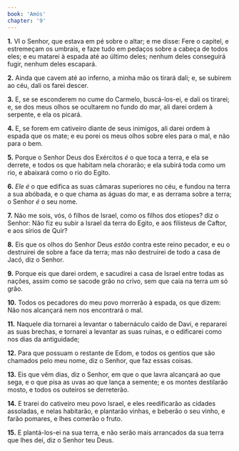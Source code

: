 ```yaml
---
book: 'Amós'
chapter: '9'
---
```


**1.** VI o Senhor, que estava em pé sobre o altar; e me disse: Fere o capitel, e estremeçam os umbrais, e faze tudo em pedaços sobre a cabeça de todos eles; e eu matarei à espada até ao último deles; nenhum deles conseguirá fugir, nenhum deles escapará.

**2.** Ainda que cavem até ao inferno, a minha mão os tirará dali; e, se subirem ao céu, dali os farei descer.

**3.** E, se se esconderem no cume do Carmelo, buscá-los-ei, e dali os tirarei; e, se dos meus olhos se ocultarem no fundo do mar, ali darei ordem à serpente, e ela os picará.

**4.** E, se forem em cativeiro diante de seus inimigos, ali darei ordem à espada que os mate; e eu porei os meus olhos sobre eles para o mal, e não para o bem.

**5.** Porque o Senhor Deus dos Exércitos *é* o que toca a terra, e ela se derrete, e todos os que habitam nela chorarão; e ela subirá toda como um rio, e abaixará como o rio do Egito.

**6.** *Ele é* o que edifica as suas câmaras superiores no céu, e fundou na terra a sua abóbada, e o que chama as águas do mar, e as derrama sobre a terra; o Senhor *é* o seu nome.

**7.** Não me sois, vós, ó filhos de Israel, como os filhos dos etíopes? diz o Senhor: Não fiz eu subir a Israel da terra do Egito, e aos filisteus de Caftor, e aos sírios de Quir?

**8.** Eis que os olhos do Senhor Deus *estão* contra este reino pecador, e eu o destruirei de sobre a face da terra; mas não destruirei de todo a casa de Jacó, diz o Senhor.

**9.** Porque eis que darei ordem, e sacudirei a casa de Israel entre todas as nações, assim como se sacode grão no crivo, sem que caia na terra *um* só grão.

**10.** Todos os pecadores do meu povo morrerão à espada, os que dizem: Não nos alcançará nem nos encontrará o mal.

**11.** Naquele dia tornarei a levantar o tabernáculo caído de Davi, e repararei as suas brechas, e tornarei a levantar as suas ruínas, e o edificarei como nos dias da antiguidade;

**12.** Para que possuam o restante de Edom, e todos os gentios que são chamados pelo meu nome, diz o Senhor, que faz essas coisas.

**13.** Eis que vêm dias, diz o Senhor, em que o que lavra alcançará ao que sega, e o que pisa as uvas ao que lança a semente; e os montes destilarão mosto, e todos os outeiros se derreterão.

**14.** E trarei do cativeiro meu povo Israel, e eles reedificarão as cidades assoladas, e nelas habitarão, e plantarão vinhas, e beberão o seu vinho, e farão pomares, e lhes comerão o fruto.

**15.** E plantá-los-ei na sua terra, e não serão mais arrancados da sua terra que lhes dei, diz o Senhor teu Deus.